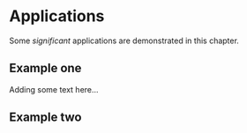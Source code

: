 # Applications

Some _significant_ applications are demonstrated in this chapter.

## Example one
Adding some text here...

## Example two
